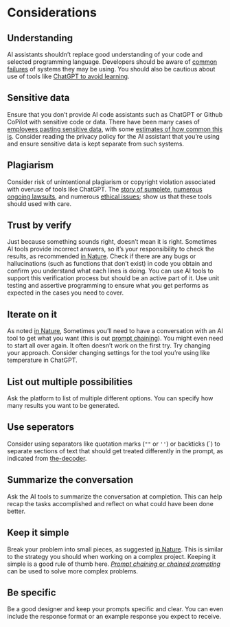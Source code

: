 # Considerations

## Understanding

AI assistants shouldn't replace good understanding of your code and selected programming language. Developers should be aware of [common failures](https://arxiv.org/abs/2302.03494) of systems they may be using. You should also be cautious about use of tools like [ChatGPT to avoid learning](https://youtu.be/IgxzcOugvEI?t=214).

## Sensitive data

Ensure that you don't provide AI code assistants such as ChatGPT or Github CoPilot with sensitive code or data. There have been many cases of [employees pasting sensitive data](https://www.darkreading.com/risk/employees-feeding-sensitive-business-data-chatgpt-raising-security-fears), with some [estimates of how common this is](https://www.cyberhaven.com/blog/4-2-of-workers-have-pasted-company-data-into-chatgpt/). Consider reading the privacy policy for the AI assistant that you're using and ensure sensitive data is kept separate from such systems.

## Plagiarism

Consider risk of unintentional plagiarism or copyright violation associated with overuse of tools like ChatGPT. The [story of sumplete](https://www.digitaltrends.com/gaming/sumplete-chatgpt-ai-game-design-ethics/), [numerous ongoing lawsuits](https://www.theverge.com/2022/11/8/23446821/microsoft-openai-github-copilot-class-action-lawsuit-ai-copyright-violation-training-data), and numerous [ethical issues](https://arxiv.org/abs/2305.10646); show us that these tools should used with care.

## Trust by verify

Just because something sounds right, doesn't mean it is right. Sometimes AI tools provide incorrect answers, so it's your responsibility to check the results, as recommended [in Nature](https://www.nature.com/articles/d41586-023-01833-0). Check if there are any bugs or hallucinations (such as functions that don't exist) in code you obtain and confirm you understand what each lines is doing. You can use AI tools to support this verification process but should be an active part of it. Use unit testing and assertive programming to ensure what you get performs as expected in the cases you need to cover.

## Iterate on it

As noted [in Nature](https://www.nature.com/articles/d41586-023-01833-0), Sometimes you'll need to have a conversation with an AI tool to get what you want (this is out [prompt chaining](https://www.voiceflow.com/blog/prompt-chaining-conversational-ai)). You might even need to start all over again. It often doesn't work on the first try. Try changing your approach. Consider changing settings for the tool you're using like temperature in ChatGPT.

## List out multiple possibilities

Ask the platform to list of multiple different options. You can specify how many results you want to be generated.

## Use seperators

Consider using separators like quotation marks (`""` or `''`) or backticks (\`) to separate sections of text that should get treated differently in the prompt, as indicated from [the-decoder](https://the-decoder.com/chatgpt-guide-prompt-strategies/).

## Summarize the conversation

Ask the AI tools to summarize the conversation at completion. This can help recap the tasks accomplished and reflect on what could have been done better.

## Keep it simple

Break your problem into small pieces, as suggested [in Nature](https://www.nature.com/articles/d41586-023-01833-0). This is similar to the strategy you should when working on a complex project. Keeping it simple is a good rule of thumb here. [*Prompt chaining* or *chained prompting*](https://www.voiceflow.com/blog/prompt-chaining-conversational-ai) can be used to solve more complex problems.

## Be specific

Be a good designer and keep your prompts specific and clear. You can even include the response format or an example response you expect to receive.
